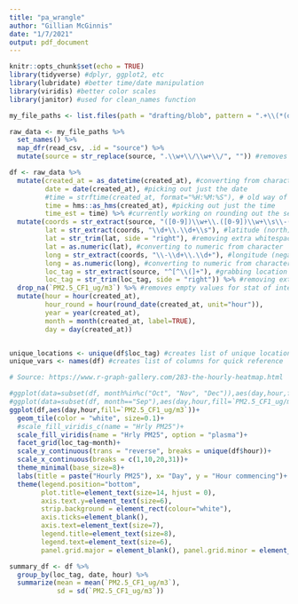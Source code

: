 ```yaml
---
title: "pa_wrangle"
author: "Gillian McGinnis"
date: "1/7/2021"
output: pdf_document
---
```


```r
knitr::opts_chunk$set(echo = TRUE)
library(tidyverse) #dplyr, ggplot2, etc
library(lubridate) #better time/date manipulation
library(viridis) #better color scales
library(janitor) #used for clean_names function
```


```r
my_file_paths <- list.files(path = "drafting/blob", pattern = ".+\\(*(outside*)\\w+\\)", full.names = TRUE) #temporarily using a smaller dataset

raw_data <- my_file_paths %>%
  set_names() %>%
  map_dfr(read_csv, .id = "source") %>%
  mutate(source = str_replace(source, ".\\w+\\/\\w+\\/", "")) #removes filepath name
```

```r

df <- raw_data %>%
  mutate(created_at = as_datetime(created_at), #converting from character to date time format; tz is in UTC
         date = date(created_at), #picking out just the date
         #time = strftime(created_at, format="%H:%M:%S"), # old way of picking time; outputs char
         time = hms::as_hms(created_at), #picking out just the time
         time_est = time) %>% #currently working on rounding out the seconds but for now it stands as is
  mutate(coords = str_extract(source, "([0-9])\\w+\\.([0-9])\\w+\\s\\-([0-9])\\w+\\.([0-9])\\w+"), #grabbing coord data
         lat = str_extract(coords, "\\d+\\.\\d+\\s"), #latitude (north)
         lat = str_trim(lat, side = "right"), #removing extra whitespace
         lat = as.numeric(lat), #converting to numeric from character
         long = str_extract(coords, "\\-\\d+\\.\\d+"), #longitude (negative here, so west)
         long = as.numeric(long), #converting to numeric from character
         loc_tag = str_extract(source, "^[^\\(]+"), #grabbing location tag
         loc_tag = str_trim(loc_tag, side = "right")) %>% #removing extra whitespace
  drop_na(`PM2.5_CF1_ug/m3`) %>% #removes empty values for stat of interest
  mutate(hour = hour(created_at),
         hour_round = hour(round_date(created_at, unit="hour")),
         year = year(created_at),
         month = month(created_at, label=TRUE),
         day = day(created_at))


unique_locations <- unique(df$loc_tag) #creates list of unique locations for quick reference
unique_vars <- names(df) #creates list of columns for quick reference
```


```r
# Source: https://www.r-graph-gallery.com/283-the-hourly-heatmap.html

#ggplot(data=subset(df, month%in%c("Oct", "Nov", "Dec")),aes(day,hour,fill=`PM2.5_CF1_ug/m3`))+ #picks serveral months
#ggplot(data=subset(df, month=="Sep"),aes(day,hour,fill=`PM2.5_CF1_ug/m3`))+ #picks one month
ggplot(df,aes(day,hour,fill=`PM2.5_CF1_ug/m3`))+
  geom_tile(color = "white", size=0.1)+
  #scale_fill_viridis_c(name = "Hrly PM25")+
  scale_fill_viridis(name = "Hrly PM25", option = "plasma")+
  facet_grid(loc_tag~month)+
  scale_y_continuous(trans = "reverse", breaks = unique(df$hour))+
  scale_x_continuous(breaks = c(1,10,20,31))+
  theme_minimal(base_size=8)+
  labs(title = paste("Hourly PM25"), x= "Day", y = "Hour commencing")+
  theme(legend.position="bottom",
        plot.title=element_text(size=14, hjust = 0),
        axis.text.y=element_text(size=6),
        strip.background = element_rect(colour="white"),
        axis.ticks=element_blank(),
        axis.text=element_text(size=7),
        legend.title=element_text(size=8),
        legend.text=element_text(size=6),
        panel.grid.major = element_blank(), panel.grid.minor = element_blank())
```


```r
summary_df <- df %>%
  group_by(loc_tag, date, hour) %>%
  summarize(mean = mean(`PM2.5_CF1_ug/m3`),
            sd = sd(`PM2.5_CF1_ug/m3`))
```